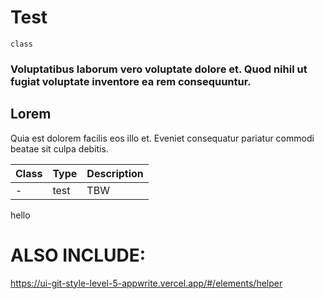 # Test

`class`

### Voluptatibus laborum vero voluptate dolore et. Quod nihil ut fugiat voluptate inventore ea rem consequuntur.

## Lorem

Quia est dolorem facilis eos illo et. Eveniet consequatur pariatur commodi beatae sit culpa debitis.

| Class | Type | Description |
| ----- | ---- | ----------- |
| -     | test | TBW         |

<Preview>
  <span>hello</span>
</Preview>

# ALSO INCLUDE:

https://ui-git-style-level-5-appwrite.vercel.app/#/elements/helper
